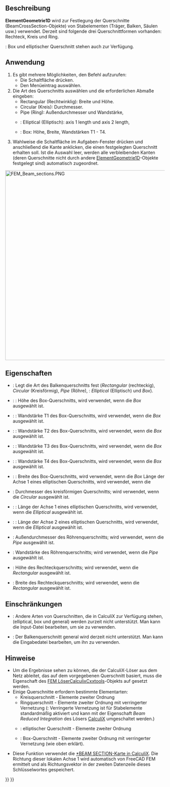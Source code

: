 <languages/>

{{Docnav/de
|[[FEM_MaterialEditor/de|Werkstoffeditor]]
|[[FEM_ElementRotation1D/de|Elementdrehung1D]]
|[[FEM_Workbench/de|FEM]]
|IconL=FEM_MaterialEditor.svg
|IconR=FEM_ElementRotation1D.svg
|IconC=Workbench_FEM.svg
}}

{{GuiCommandContainer|
{{GuiCommand/de
|Name=FEM ElementGeometry1D
|Name/de=FEM ElementGeometrie1D
|MenuLocation=Modell → Element-Geometrie → Stabquerschnitt
|Workbenches=[[FEM_Workbench/de|FEM]]
|Shortcut={{KEY|C}} {{KEY|B}}
|SeeAlso=[[FEM_tutorial/de|FEM Anleitung]]
}}
{{GuiCommandFemInfo/de
|Solvers=CalculiX, Mystran, Z88
}}
}}

<span id="Description"></span>
==Beschreibung==

'''ElementGeometrie1D''' wird zur Festlegung der Querschnitte (BeamCrossSection-Objekte) von Stabelementen (Träger, Balken, Säulen usw.) verwendet. Derzeit sind folgende drei Querschnittformen vorhanden: Rechteck, Kreis und Ring.

{{VersionPlus/de|1.1}}: Box und elliptischer Querschnitt stehen auch zur Verfügung.

<span id="Usage"></span>
==Anwendung==

# Es gibt mehrere Möglichkeiten, den Befehl aufzurufen:
#* Die Schaltfläche {{Button|[[Image:FEM_ElementGeometry1D.svg|16px]] [[FEM_ElementGeometry1D/de|Stabquerschnitt]]}} drücken.
#* Den Menüeintrag {{MenuCommand|Modell → Element-Geometrie → [[Image:FEM_ElementGeometry1D.svg|16px]] Stabquerschnitt}} auswählen.
# Die Art des Querschnitts auswählen und die erforderlichen Abmaße eingeben:
#* Rectangular (Rechtwinklig): Breite und Höhe.
#* Circular (Kreis): Durchmesser.
#* Pipe (Ring): Außendurchmesser und Wandstärke,
#* {{VersionPlus/de|1.1}}: Elliptical (Elliptisch): axis 1 length und axis 2 length,
#* {{VersionPlus/de|1.1}}: Box: Höhe, Breite, Wandstärken T1 - T4.
# Wahlweise die Schaltfläche {{Button|Hinzufügen}} im Aufgaben-Fenster drücken und anschließend die Kante anklicken, die einen festgelegten Querschnitt erhalten soll. Ist die Auswahl leer, werden alle verbleibenden Kanten (deren Querschnitte nicht durch andere [[FEM_ElementGeometry1D/de|ElementGeometrie1D]]-Objekte festgelegt sind) automatisch zugeordnet.

[[Image:FEM_Beam_sections.PNG|600px]]
{{Caption|Arten von Trägerquerschnitten, von CalculiX verwendete lokale Achsen und Maße, die in FreeCAD FEM festgelegt werden}}

<span id="Properties"></span>
==Eigenschaften==

* {{PropertyData/de|Section Type}}: Legt die Art des Balkenquerschnitts fest (''Rectangular'' (rechteckig), ''Circular'' (Kreisförmig), ''Pipe'' (Röhre), {{VersionPlus/de|1.1}}: ''Elliptical'' (Elliptisch) und ''Box'').
* {{VersionPlus/de|1.1}}: {{PropertyData/de|Box Height}}: Höhe des Box-Querschnitts, wird verwendet, wenn die {{PropertyData/de|Section Type}} ''Box'' ausgewählt ist.
* {{VersionPlus/de|1.1}}: {{PropertyData/de|Box T1}}: Wandstärke T1 des Box-Querschnitts, wird verwendet, wenn die {{PropertyData/de|Section Type}} ''Box'' ausgewählt ist.
* {{VersionPlus/de|1.1}}: {{PropertyData/de|Box T2}}: Wandstärke T2 des Box-Querschnitts, wird verwendet, wenn die {{PropertyData/de|Section Type}} ''Box'' ausgewählt ist.
* {{VersionPlus/de|1.1}}: {{PropertyData/de|Box T3}}: Wandstärke T3 des Box-Querschnitts, wird verwendet, wenn die {{PropertyData/de|Section Type}} ''Box'' ausgewählt ist.
* {{VersionPlus/de|1.1}}: {{PropertyData/de|Box T4}}: Wandstärke T4 des Box-Querschnitts, wird verwendet, wenn die {{PropertyData/de|Section Type}} ''Box'' ausgewählt ist.
* {{VersionPlus/de|1.1}}: {{PropertyData/de|Box Width}}: Breite des Box-Querschnitts, wird verwendet, wenn die {{PropertyData/de|Section Type}} ''Box'' Länge der Achse 1 eines elliptischen Querschnitts, wird verwendet, wenn die 
* {{PropertyData/de|Circ Diameter}}: Durchmesser des kreisförmigen Querschnitts; wird verwendet, wenn die {{PropertyData/de|Section Type}} ''Circular'' ausgewählt ist.
* {{VersionPlus/de|1.1}}: {{PropertyData/de|Axis 1 Length}}: Länge der Achse 1 eines elliptischen Querschnitts, wird verwendet, wenn die {{PropertyData/de|Section Type}} ''Elliptical'' ausgewählt ist.
* {{VersionPlus/de|1.1}}: {{PropertyData/de|Axis 2 Length}}: Länge der Achse 2 eines elliptischen Querschnitts, wird verwendet, wenn die {{PropertyData/de|Section Type}} ''Elliptical'' ausgewählt ist.
* {{PropertyData/de|Pipe Diameter}}: Außendurchmesser des Röhrenquerschnitts; wird verwendet, wenn die {{PropertyData/de|Section Type}} ''Pipe'' ausgewählt ist.
* {{PropertyData/de|Pipe Thickness}}: Wandstärke des Röhrenquerschnitts; wird verwendet, wenn die {{PropertyData/de|Section Type}} ''Pipe'' ausgewählt ist.
* {{PropertyData/de|Rect Height}}: Höhe des Rechteckquerschnitts; wird verwendet, wenn die {{PropertyData/de|Section Type}} ''Rectangular'' ausgewählt ist.
* {{PropertyData/de|Rect Width}}: Breite des Rechteckquerschnitts; wird verwendet, wenn die {{PropertyData/de|Section Type}} ''Rectangular'' ausgewählt ist.

<span id="Limitations"></span>
==Einschränkungen==

* {{VersionMinus/de|1.0}}: Andere Arten von Querschnitten, die in CalculiX zur Verfügung stehen, (elliptical, box und general) werden zurzeit nicht unterstützt. Man kann die Input-Datei bearbeiten, um sie zu verwenden.
* {{VersionPlus/de|1.1}}: Der Balkenquerschnitt general wird derzeit nicht unterstützt. Man kann die Eingabedatei bearbeiten, um ihn zu verwenden.

<span id="Notes"></span>
==Hinweise==

<div class="mw-translate-fuzzy">
* Um die Ergebnisse sehen zu können, die der CalculiX-Löser aus dem Netz ableitet, das auf dem vorgegebenen Querschnitt basiert, muss die Eigenschaft  {{incode|Beam Shell Result Output 3D}} des [[FEM_SolverCalculixCxxtools/de|FEM LöserCalculixCxxtools]]-Objekts auf {{incode|True}} gesetzt werden.
* Einige Querschnitte erfordern bestimmte Elementarten:
** Kreisquerschnitt - Elemente zweiter Ordnung
** Ringquerschnitt - Elemente zweiter Ordnung mit verringerter Vernetzung ({{Version/de|1.0}}: Verringerte Vernetzung ist für Stabelemente standardmäßig aktiviert und kann mit der Eigenschaft ''Beam Reduced Integration'' des Lösers [[FEM_SolverCalculixCxxtools/de|CalculiX]] umgeschaltet werden.)
** {{VersionPlus/de|1.1}}: elliptischer Querschnitt - Elemente zweiter Ordnung
** {{VersionPlus/de|1.1}}: Box-Querschnitt - Elemente zweiter Ordnung mit verringerter Vernetzung (wie oben erklärt).
* Diese Funktion verwendet die [https://web.mit.edu/calculix_v2.7/CalculiX/ccx_2.7/doc/ccx/node162.html *BEAM SECTION-Karte in CalculiX]. Die Richtung dieser lokalen Achse 1 wird automatisch von FreeCAD FEM ermittelt und als Richtungsvektor in der zweiten Datenzeile dieses Schlüsselwortes gespeichert.
</div> 


{{Docnav/de
|[[FEM_MaterialEditor/de|Werkstoffeditor]]
|[[FEM_ElementRotation1D/de|Elementdrehung1D]]
|[[FEM_Workbench/de|FEM]]
|IconL=FEM_MaterialEditor.svg
|IconR=FEM_ElementRotation1D.svg
|IconC=Workbench_FEM.svg
}}

{{FEM Tools navi{{#translation:}}}}
{{Userdocnavi{{#translation:}}}}